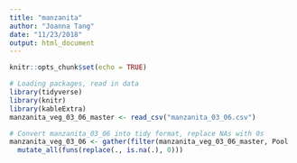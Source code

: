 ```yaml
---
title: "manzanita"
author: "Joanna Tang"
date: "11/23/2018"
output: html_document
---
```


```r
knitr::opts_chunk$set(echo = TRUE)
```

```r

# Loading packages, read in data
library(tidyverse)
library(knitr)
library(kableExtra)
manzanita_veg_03_06_master <- read_csv("manzanita_03_06.csv")

```

```r

# Convert manzanita_03_06 into tidy format, replace NAs with 0s
manzanita_veg_03_06 <- gather(filter(manzanita_veg_03_06_master, Pool != "NA"), key = "Transect_Distance", value = "Percent_Cover", -c(Pool, Day, Month, Year, Species, Transect_Direction)) %>% 
  mutate_all(funs(replace(., is.na(.), 0)))

```

